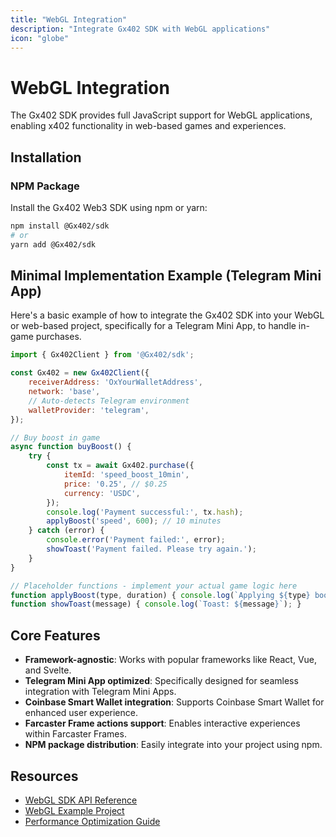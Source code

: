 ```yaml
---
title: "WebGL Integration"
description: "Integrate Gx402 SDK with WebGL applications"
icon: "globe"
---
```


# WebGL Integration

The Gx402 SDK provides full JavaScript support for WebGL applications, enabling x402 functionality in web-based games and experiences.

## Installation

### NPM Package

Install the Gx402 Web3 SDK using npm or yarn:

```bash
npm install @Gx402/sdk
# or
yarn add @Gx402/sdk
```

## Minimal Implementation Example (Telegram Mini App)

Here's a basic example of how to integrate the Gx402 SDK into your WebGL or web-based project, specifically for a Telegram Mini App, to handle in-game purchases.

```javascript
import { Gx402Client } from '@Gx402/sdk';

const Gx402 = new Gx402Client({
    receiverAddress: 'OxYourWalletAddress',
    network: 'base',
    // Auto-detects Telegram environment
    walletProvider: 'telegram',
});

// Buy boost in game
async function buyBoost() {
    try {
        const tx = await Gx402.purchase({
            itemId: 'speed_boost_10min',
            price: '0.25', // $0.25
            currency: 'USDC',
        });
        console.log('Payment successful:', tx.hash);
        applyBoost('speed', 600); // 10 minutes
    } catch (error) {
        console.error('Payment failed:', error);
        showToast('Payment failed. Please try again.');
    }
}

// Placeholder functions - implement your actual game logic here
function applyBoost(type, duration) { console.log(`Applying ${type} boost for ${duration} seconds.`); }
function showToast(message) { console.log(`Toast: ${message}`); }
```

## Core Features

*   **Framework-agnostic**: Works with popular frameworks like React, Vue, and Svelte.
*   **Telegram Mini App optimized**: Specifically designed for seamless integration with Telegram Mini Apps.
*   **Coinbase Smart Wallet integration**: Supports Coinbase Smart Wallet for enhanced user experience.
*   **Farcaster Frame actions support**: Enables interactive experiences within Farcaster Frames.
*   **NPM package distribution**: Easily integrate into your project using npm.


## Resources

- [WebGL SDK API Reference](/api-reference/webgl-sdk)
- [WebGL Example Project](https://github.com/Gx402/webgl-examples)
- [Performance Optimization Guide](/platforms/webgl/performance)